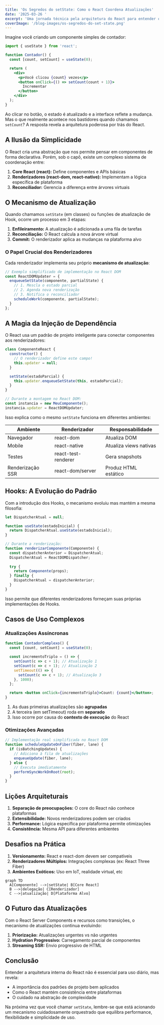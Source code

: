 ```yaml
---
title: 'Os Segredos do setState: Como o React Coordena Atualizações'
date: '2025-03-26 '
excerpt: 'Uma jornada técnica pela arquitetura do React para entender o verdadeiro fluxo das atualizações de estado'
coverImage: '/blog-images/os-segredos-do-set-state.png'
---
```


Imagine você criando um componente simples de contador:

```jsx
import { useState } from 'react';

function Contador() {
  const [count, setCount] = useState(0);

  return (
    <div>
      <p>Você clicou {count} vezes</p>
      <button onClick={() => setCount(count + 1)}>
        Incrementar
      </button>
    </div>
  );
}
```

Ao clicar no botão, o estado é atualizado e a interface reflete a mudança. Mas o que realmente acontece nos bastidores quando chamamos `setCount`? A resposta revela a arquitetura poderosa por trás do React.

## A Ilusão da Simplicidade

O React cria uma abstração que nos permite pensar em componentes de forma declarativa. Porém, sob o capô, existe um complexo sistema de coordenação entre:

1. **Core React (react):** Define componentes e APIs básicas
2. **Renderizadores (react-dom, react-native):** Implementam a lógica específica de plataforma
3. **Reconciliador:** Gerencia a diferença entre árvores virtuais

## O Mecanismo de Atualização

Quando chamamos `setState` (em classes) ou funções de atualização de Hook, ocorre um processo em 3 etapas:

1. **Enfileiramento:** A atualização é adicionada a uma fila de tarefas
2. **Reconciliação:** O React calcula a nova árvore virtual
3. **Commit:** O renderizador aplica as mudanças na plataforma alvo

### O Papel Crucial dos Renderizadores

Cada renderizador implementa seu próprio **mecanismo de atualização**:

```javascript
// Exemplo simplificado de implementação no React DOM
const ReactDOMUpdater = {
  enqueueSetState(componente, partialState) {
    // 1. Mescla o estado parcial
    // 2. Agenda nova renderização
    // 3. Notifica o reconciliador
    scheduleWork(componente, partialState);
  }
};
```

## A Magia da Injeção de Dependência

O React usa um padrão de projeto inteligente para conectar componentes aos renderizadores:

```javascript
class ComponenteReact {
  constructor() {
    // O renderizador define este campo!
    this.updater = null;
  }

  setState(estadoParcial) {
    this.updater.enqueueSetState(this, estadoParcial);
  }
}

// Durante a montagem no React DOM:
const instancia = new MeuComponente();
instancia.updater = ReactDOMUpdater;
```

Isso explica como o mesmo `setState` funciona em diferentes ambientes:

| Ambiente        | Renderizador         | Responsabilidade               |
|-----------------|----------------------|---------------------------------|
| Navegador       | react-dom            | Atualiza DOM                   |
| Mobile          | react-native         | Atualiza views nativas         |
| Testes          | react-test-renderer  | Gera snapshots                 |
| Renderização SSR| react-dom/server     | Produz HTML estático           |

## Hooks: A Evolução do Padrão

Com a introdução dos Hooks, o mecanismo evoluiu mas mantém a mesma filosofia:

```javascript
let DispatcherAtual = null;

function useState(estadoInicial) {
  return DispatcherAtual.useState(estadoInicial);
}

// Durante a renderização:
function renderizarComponente(Componente) {
  const dispatcherAnterior = DispatcherAtual;
  DispatcherAtual = ReactDOMDispatcher;
  
  try {
    return Componente(props);
  } finally {
    DispatcherAtual = dispatcherAnterior;
  }
}
```

Isso permite que diferentes renderizadores forneçam suas próprias implementações de Hooks.

## Casos de Uso Complexos

### Atualizações Assíncronas
```jsx
function ContadorComplexo() {
  const [count, setCount] = useState(0);

  const incrementoTriplo = () => {
    setCount(c => c + 1); // Atualização 1
    setCount(c => c + 1); // Atualização 2
    setTimeout(() => {
      setCount(c => c + 1); // Atualização 3
    }, 1000);
  };

  return <button onClick={incrementoTriplo}>Count: {count}</button>;
}
```

1. As duas primeiras atualizações são **agrupadas**
2. A terceira (em setTimeout) roda em **separado**
3. Isso ocorre por causa do **contexto de execução** do React

### Otimizações Avançadas
```javascript
// Implementação real simplificada no React DOM
function scheduleUpdateOnFiber(fiber, lane) {
  if (isBatchingUpdates) {
    // Adiciona à fila de atualizações
    enqueueUpdate(fiber, lane);
  } else {
    // Executa imediatamente
    performSyncWorkOnRoot(root);
  }
}
```

## Lições Arquiteturais

1. **Separação de preocupações:** O core do React não conhece plataformas
2. **Extensibilidade:** Novos renderizadores podem ser criados
3. **Performance:** Lógica específica por plataforma permite otimizações
4. **Consistência:** Mesma API para diferentes ambientes

## Desafios na Prática

1. **Versionamento:** React e react-dom devem ser compatíveis
2. **Renderizadores Múltiplos:** Integrações complexas (ex: React Three Fiber)
3. **Ambientes Exóticos:** Uso em IoT, realidade virtual, etc

```mermaid
graph TD
  A[Componente] -->|setState| B[Core React]
  B -->|delegação| C[Renderizador]
  C -->|atualização| D[Plataforma Alvo]
```

## O Futuro das Atualizações

Com o React Server Components e recursos como transições, o mecanismo de atualizações continua evoluindo:

1. **Priorização:** Atualizações urgentes vs não urgentes
2. **Hydration Progressivo:** Carregamento parcial de componentes
3. **Streaming SSR:** Envio progressivo de HTML

## Conclusão

Entender a arquitetura interna do React não é essencial para uso diário, mas revela:

- A importância dos padrões de projeto bem aplicados
- Como o React mantém consistência entre plataformas
- O cuidado na abstração de complexidade

Na próxima vez que você chamar `setState`, lembre-se que está acionando um mecanismo cuidadosamente orquestrado que equilibra performance, flexibilidade e simplicidade de uso.


